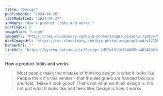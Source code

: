 ```yaml
---
title: "Design"
publishedAt: "2024-04-26"
lastModified: "2024-04-27"
summary: "How a product looks and works."
sortIndex: 2
imageSize: "Large"
imageUrl: "https://res.cloudinary.com/bjg-photo/image/upload/v1712934759/Design_dzklms.png"
darkImageUrl: "https://res.cloudinary.com/bjg-photo/image/upload/v1712934759/Design_dzklms.png"
bannerUrl: ""
linkUrl: "https://gyrehq.notion.site/Design-2d5fef911d114068ba48148b6fdbf0b9?pvs=4"
---
```


How a product looks and works.

> Most people make the mistake of thinking design is what it looks like. People think it's this veneer - that the designers are handed this box and told, 'Make it look good!' That's not what we think design is. It's not just what it looks like and feels like. Design is how it works.
>
> <Cite cite="Steve Jobs" />

<!-- excerpt -->
